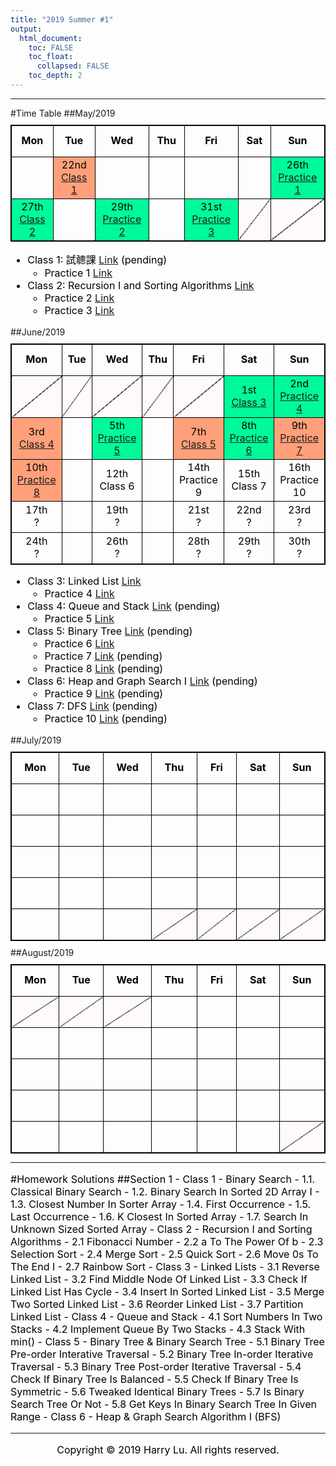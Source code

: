 ```yaml
---
title: "2019 Summer #1"
output:
  html_document:
    toc: FALSE
    toc_float:
      collapsed: FALSE
    toc_depth: 2
---
```


<style>
h1 {font-size: 28px; color: black; font-weight: bold; text-align: center;}
h1.title {color: black; text-align: center;}
h2 {font-size: 20px; color: black; font-weight: bold; font-style: italic;}
p {font-size: 16px; color: black;}
ol {font-size: 16px; color: black;}
ul {font-size: 16px; color: black;}
table {border: 1px solid black; border-collapse: collapse; margin-top: 10px; margin-bottom: 10px; }
td {border: 1px solid black; width: 200px; height: 50px; text-align: center; font-size: 16px; color: black;}

td.diagonalRising {
	background: linear-gradient(to right bottom,
	  Snow 0%,
	  Snow 49.9%,
	  Black 50%,
	  Black 51%,
	  Snow 51.1%,
	  Snow 100%);
}
td.pending {background-color: LightSalmon;}
td.updated {background-color: MediumSpringGreen;}
</style>

---

#Time Table
##May/2019
<table>
<tr>
  <td>**Mon**</td>
  <td>**Tue**</td>
  <td>**Wed**</td>
  <td>**Thu**</td>
  <td>**Fri**</td>
  <td>**Sat**</td>
  <td>**Sun**</td>
</tr>
<tr>
  <td></td>
  <td class="pending">22nd  
    [Class 1](LO/Algorithm_Class_1.html)</td>
  <td></td>
  <td></td>
  <td></td>
  <td></td>
  <td class="updated">26th  
    [Practice 1](LO/Algorithm_Class_2.html)</td>
</tr>
<tr>
  <td class="updated">27th  
    [Class 2](LO/Algorithm_Class_3.html)</td>
  <td></td>
  <td class="updated">29th  
    [Practice 2](LO/Algorithm_Class_4.html)</td>
  <td></td>
  <td class="updated">31st  
    [Practice 3](LO/Algorithm_Class_5.html)</td>
  <td class="diagonalRising"></td>
  <td class="diagonalRising"></td>
</tr>
</table>

- Class 1: 試聼課 [Link](LO/Algorithm_Class_1.html) (pending)
    - Practice 1 [Link](LO/Algorithm_Class_2.html)
- Class 2: Recursion I and Sorting Algorithms [Link](LO/Algorithm_Class_3.html)
    - Practice 2 [Link](LO/Algorithm_Class_4.html)
    - Practice 3 [Link](LO/Algorithm_Class_5.html)

##June/2019
<table>
<tr>
  <td>**Mon**</td>
  <td>**Tue**</td>
  <td>**Wed**</td>
  <td>**Thu**</td>
  <td>**Fri**</td>
  <td>**Sat**</td>
  <td>**Sun**</td>
</tr>
<tr>
  <td class="diagonalRising"></td>
  <td class="diagonalRising"></td>
  <td class="diagonalRising"></td>
  <td class="diagonalRising"></td>
  <td class="diagonalRising"></td>
  <td class="updated">1st  
    [Class 3](LO/Algorithm_Class_6.html)</td>
  <td class="updated">2nd  
    [Practice 4](LO/Algorithm_Class_7.html)</td>
</tr>
<tr>
  <td class="pending">3rd  
    [Class 4](LO/Algorithm_Class_8.html)</td>
  <td></td>
  <td class="updated">5th  
    [Practice 5](LO/Algorithm_Class_9.html)</td>
  <td></td>
  <td class="pending">7th  
    [Class 5](LO/Algorithm_Class_10.html)</td>
  <td class="updated">8th  
    [Practice 6](LO/Algorithm_Class_11.html)</td>
  <td class="pending">9th  
    [Practice 7](LO/Algorithm_Class_12.html)</td>
</tr>
<tr>
  <td class="pending">10th  
    [Practice 8](LO/Algorithm_Class_13.html)</td>
  <td></td>
  <td>12th  
    Class 6</td>
  <td></td>
  <td>14th  
    Practice 9</td>
  <td>15th  
    Class 7</td>
  <td>16th  
    Practice 10</td>
</tr>
<tr>
  <td>17th  
    ?</td>
  <td></td>
  <td>19th  
    ?</td>
  <td></td>
  <td>21st  
    ?</td>
  <td>22nd  
    ?</td>
  <td>23rd  
    ?</td>
</tr>
<tr>
  <td>24th  
    ?</td>
  <td></td>
  <td>26th  
    ?</td>
  <td></td>
  <td>28th  
    ?</td>
  <td>29th  
    ?</td>
  <td>30th  
    ?</td>
</tr>
</table>

- Class 3: Linked List [Link](LO/Algorithm_Class_6.html)
    - Practice 4 [Link](LO/Algorithm_Class_7.html)
- Class 4: Queue and Stack [Link](LO/Algorithm_Class_8.html) (pending)
    - Practice 5 [Link](LO/Algorithm_Class_9.html)
- Class 5: Binary Tree [Link](LO/Algorithm_Class_10.html) (pending)
    - Practice 6 [Link](LO/Algorithm_Class_11.html)
    - Practice 7 [Link](LO/Algorithm_Class_12.html) (pending)
    - Practice 8 [Link](LO/Algorithm_Class_13.html) (pending)
- Class 6: Heap and Graph Search I  [Link](LO/Algorithm_Class_14.html) (pending)
    - Practice 9 [Link](LO/Algorithm_Class_15.html) (pending)
- Class 7: DFS [Link](LO/Algorithm_Class_16.html) (pending)
    - Practice 10 [Link](LO/Algorithm_Class_17.html) (pending)

##July/2019
<table>
<tr>
  <td>**Mon**</td>
  <td>**Tue**</td>
  <td>**Wed**</td>
  <td>**Thu**</td>
  <td>**Fri**</td>
  <td>**Sat**</td>
  <td>**Sun**</td>
</tr>
<tr>
  <td></td>
  <td></td>
  <td></td>
  <td></td>
  <td></td>
  <td></td>
  <td></td>
</tr>
<tr>
  <td></td>
  <td></td>
  <td></td>
  <td></td>
  <td></td>
  <td></td>
  <td></td>
</tr>
<tr>
  <td></td>
  <td></td>
  <td></td>
  <td></td>
  <td></td>
  <td></td>
  <td></td>
</tr>
<tr>
  <td></td>
  <td></td>
  <td></td>
  <td></td>
  <td></td>
  <td></td>
  <td></td>
</tr>
<tr>
  <td></td>
  <td></td>
  <td></td>
  <td class="diagonalRising"></td>
  <td class="diagonalRising"></td>
  <td class="diagonalRising"></td>
  <td class="diagonalRising"></td>
</tr>
</table>

##August/2019
<table>
<tr>
  <td>**Mon**</td>
  <td>**Tue**</td>
  <td>**Wed**</td>
  <td>**Thu**</td>
  <td>**Fri**</td>
  <td>**Sat**</td>
  <td>**Sun**</td>
</tr>
<tr>
  <td class="diagonalRising"></td>
  <td class="diagonalRising"></td>
  <td class="diagonalRising"></td>
  <td></td>
  <td></td>
  <td></td>
  <td></td>
</tr>
<tr>
  <td></td>
  <td></td>
  <td></td>
  <td></td>
  <td></td>
  <td></td>
  <td></td>
</tr>
<tr>
  <td></td>
  <td></td>
  <td></td>
  <td></td>
  <td></td>
  <td></td>
  <td></td>
</tr>
<tr>
  <td></td>
  <td></td>
  <td></td>
  <td></td>
  <td></td>
  <td></td>
  <td></td>
</tr>
<tr>
  <td></td>
  <td></td>
  <td></td>
  <td></td>
  <td></td>
  <td></td>
  <td class="diagonalRising"></td>
</tr>
</table>






---

#Homework Solutions
##Section 1
- Class 1 - Binary Search
    - 1.1. Classical Binary Search
    - 1.2. Binary Search In Sorted 2D Array I
    - 1.3. Closest Number In Sorter Array
    - 1.4. First Occurrence
    - 1.5. Last Occurrence
    - 1.6. K Closest In Sorted Array
    - 1.7. Search In Unknown Sized Sorted Array
- Class 2 - Recursion I and Sorting Algorithms
    - 2.1 Fibonacci Number
    - 2.2 a To The Power Of b
    - 2.3 Selection Sort
    - 2.4 Merge Sort
    - 2.5 Quick Sort
    - 2.6 Move 0s To The End I
    - 2.7 Rainbow Sort
- Class 3 - Linked Lists
    - 3.1 Reverse Linked List
    - 3.2 Find Middle Node Of Linked List
    - 3.3 Check If Linked List Has Cycle
    - 3.4 Insert In Sorted Linked List
    - 3.5 Merge Two Sorted Linked List
    - 3.6 Reorder Linked List
    - 3.7 Partition Linked List
- Class 4 - Queue and Stack
    - 4.1 Sort Numbers In Two Stacks
    - 4.2 Implement Queue By Two Stacks
    - 4.3 Stack With min()
- Class 5 - Binary Tree & Binary Search Tree
    - 5.1 Binary Tree Pre-order Interative Traversal
    - 5.2 Binary Tree In-order Iterative Traversal
    - 5.3 Binary Tree Post-order Iterative Traversal
    - 5.4 Check If Binary Tree Is Balanced
    - 5.5 Check If Binary Tree Is Symmetric
    - 5.6 Tweaked Identical Binary Trees
    - 5.7 Is Binary Search Tree Or Not
    - 5.8 Get Keys In Binary Search Tree In Given Range
- Class 6 - Heap & Graph Search Algorithm I (BFS)










---

<center>

Copyright © 2019 Harry Lu. All rights reserved.

</center>
